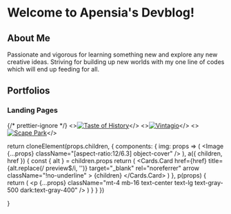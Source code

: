 
# Welcome to Apensia's Devblog!

## About Me

Passionate and vigorous for learning something new and explore any new creative ideas.
Striving for building up new worlds with my one line of codes which will end up feeding for all.

## Portfolios

### Landing Pages

{/* prettier-ignore */}
<Cards>
    <>[![Taste of History](./media/portfolio_1.gif)](https://apensia-landing-2.vercel.app/)</>
    <>[![Vintagio](./media/portfolio_2.gif)](https://apensia-portfolio-3.vercel.app/)</>
    <>[![Scape Park](./media/portfolio_3.gif)](https://apensia-landing-1.vercel.app/)</>
</Cards>

  return cloneElement(props.children, {
    components: {
      img: props => (
        <Image {...props} className="[aspect-ratio:12/6.3] object-cover" />
      ),
      a({ children, href }) {
        const { alt } = children.props
        return (
          <Cards.Card
            href={href}
            title={alt.replace(/ preview$/i, '')}
            target="_blank"
            rel="noreferrer"
            arrow
            className="!no-underline"
          >
            {children}
          </Cards.Card>
        )
      },
      p(props) {
        return (
          <p
            {...props}
            className="mt-4 mb-16 text-center text-lg text-gray-500 dark:text-gray-400"
          />
        )
      }
    }
  })

}
